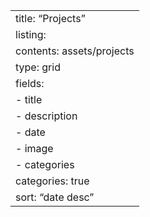 ---
title: "Projects"
listing:
  contents: assets/projects
  type: grid
  fields: 
    - title
    - description
    - date
    - image
    - categories
  categories: true
  sort: "date desc"
---